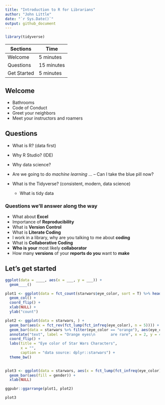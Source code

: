 ```yaml
---
title: "Introduction to R for Librarians"
author: "John Little"
date: "`r Sys.Date()`"
output: github_document
---
```


<!-- README.md is autogenerated from README.Rmd.  Please only edit README.Rmd -->


```r
library(tidyverse)
```

Sections | Time
--- | ---
Welcome | 5 minutes
Questions | 15 minutes
Get Started | 5 minutes

## Welcome

- Bathrooms
- Code of Conduct
- Greet your neighbors
- Meet your instructors and roamers


## Questions 

- What is R? (data first)
- Why R Studio? (IDE)
- Why data science? 
- Are we going to do _machine learning_ ... -- Can I take the blue pill now?
- What is the Tidyverse? (consistent, modern, data science)

    - What is tidy data
    

### Questions we'll answer along the way

- What about **Excel**
- Importance of **Reproducibility**
- What is **Version Control**
- What is **Literate Coding**
- I work in a library, why are you talking to me about **coding**
- What is **Collaborative Coding**
- **Who is your** most likely **collaborator**
- How many **versions** of your **reports do you** want to **make**

## Let's get started

```r
ggplot(data = ____, aes(x = ___, y = ___)) +
  geom____()
```


```r
plot1 <- ggplot(data = fct_count(starwars$eye_color, sort = T) %>% head(6), aes(x = f, y = n)) +
  geom_col() +
  coord_flip() +
  xlab(NULL) +
  ylab("count")

plot2 <- ggplot(data = starwars, ) +
  geom_bar(aes(x = fct_rev(fct_lump(fct_infreq(eye_color), n = 5)))) +
  geom_bar(data = starwars %>% filter(eye_color == "orange"), aes(eye_color), fill = "orange") +
  annotate("text", label = "Orange eyes\n       are rare", x = 2, y = 4.2) +
  coord_flip() +
  labs(title = "Eye color of Star Wars Characters",
       x = "",
       caption = "data source: dplyr::starwars") +
  theme_bw()
  

plot3 <- ggplot(data = starwars, aes(x = fct_lump(fct_infreq(eye_color), n = 5))) +
  geom_bar(aes(fill = gender)) +
  xlab(NULL)

ggpubr::ggarrange(plot1, plot2)

plot3
```

